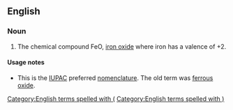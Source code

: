 ==English==
{{wikipedia}}

===Noun===
{{en-noun|head=[[iron]]([[II]]) [[oxide]]|-}}

# {{label|en|chemistry}} The chemical compound FeO, [[iron oxide]] where iron has a valence of +2.

====Usage notes====
* This is the [[IUPAC]] preferred [[nomenclature]]. The old term was [[ferrous oxide]].
[[Category:English terms spelled with (]]
[[Category:English terms spelled with )]]